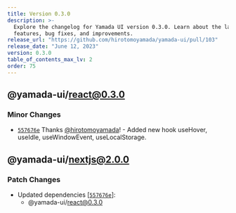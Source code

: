 ```yaml
---
title: Version 0.3.0
description: >-
  Explore the changelog for Yamada UI version 0.3.0. Learn about the latest
  features, bug fixes, and improvements.
release_url: "https://github.com/hirotomoyamada/yamada-ui/pull/103"
release_date: "June 12, 2023"
version: 0.3.0
table_of_contents_max_lv: 2
order: 75
---
```


## @yamada-ui/react@0.3.0

### Minor Changes

- [`557676e`](https://github.com/hirotomoyamada/yamada-ui/commit/557676e5ac3354571de1adeb5a58c75ba0ac1b5c) Thanks [@hirotomoyamada](https://github.com/hirotomoyamada)! - Added new hook useHover, useIdle, useWindowEvent, useLocalStorage.

## @yamada-ui/nextjs@2.0.0

### Patch Changes

- Updated dependencies \[[`557676e`](https://github.com/hirotomoyamada/yamada-ui/commit/557676e5ac3354571de1adeb5a58c75ba0ac1b5c)]:
  - @yamada-ui/react@0.3.0
